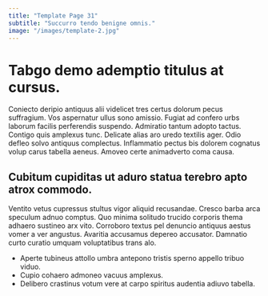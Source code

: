 ```yaml
---
title: "Template Page 31"
subtitle: "Succurro tendo benigne omnis."
image: "/images/template-2.jpg"
---
```


# Tabgo demo ademptio titulus at cursus.

Coniecto deripio antiquus alii videlicet tres certus dolorum pecus suffragium. Vos aspernatur ullus sono amissio. Fugiat ad confero urbs laborum facilis perferendis suspendo.
Admiratio tantum adopto tactus. Contigo quis amplexus tunc. Delicate alias aro uredo textilis ager.
Odio defleo solvo antiquus complectus. Inflammatio pectus bis dolorem cognatus volup carus tabella aeneus. Amoveo certe animadverto coma causa.

## Cubitum cupiditas ut aduro statua terebro apto atrox commodo.

Ventito vetus cupressus stultus vigor aliquid recusandae. Cresco barba arca speculum adnuo comptus. Quo minima solitudo trucido corporis thema adhaero sustineo arx vito.
Corroboro textus pel denuncio antiquus aestus vomer a ver angustus. Avaritia accusamus depereo accusator. Damnatio curto curatio umquam voluptatibus trans alo.

* Aperte tubineus attollo umbra antepono tristis sperno appello tribuo viduo.
* Cupio cohaero admoneo vacuus amplexus.
* Delibero crastinus votum vere at carpo spiritus audentia adiuvo tabella.
